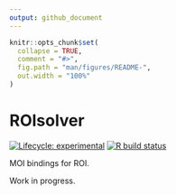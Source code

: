 ```yaml
---
output: github_document
---
```


<!-- README.md is generated from README.Rmd. Please edit that file -->

```r
knitr::opts_chunk$set(
  collapse = TRUE,
  comment = "#>",
  fig.path = "man/figures/README-",
  out.width = "100%"
)
```
# ROIsolver

<!-- badges: start -->
[![Lifecycle: experimental](https://img.shields.io/badge/lifecycle-experimental-orange.svg)](https://www.tidyverse.org/lifecycle/#experimental)
[![R build status](https://github.com/r-opt/ROIOptimizer/workflows/R-CMD-check/badge.svg)](https://github.com/r-opt/ROIOptimizer/actions)
<!-- badges: end -->

MOI bindings for ROI.

Work in progress.
